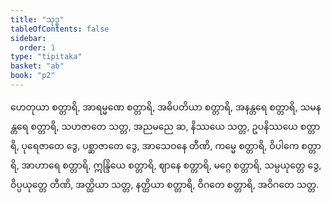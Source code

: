 ```yaml
---
title: "သုဒ္ဓ"
tableOfContents: false
sidebar:
  order: 1
type: "tipitaka"
basket: "ab"
book: "p2"
---
```



<DynamicBreadcrumb />

<Division number="259" book="p2" e="ch" v="38" p="469">

<Paragraph number="4642" book="p2">
ဟေတုယာ စတ္တာရိ, အာရမ္မဏေ စတ္တာရိ, အဓိပတိယာ စတ္တာရိ, အနန္တရေ စတ္တာရိ, သမနန္တရေ စတ္တာရိ, သဟဇာတေ သတ္တ, အညမညေ ဆ, နိဿယေ သတ္တ, ဥပနိဿယေ စတ္တာရိ, ပုရေဇာတေ ဒွေ, ပစ္ဆာဇာတေ ဒွေ, အာသေဝနေ တီဏိ, ကမ္မေ စတ္တာရိ, ဝိပါကေ စတ္တာရိ, အာဟာရေ စတ္တာရိ, ဣန္ဒြိယေ စတ္တာရိ, ဈာနေ စတ္တာရိ, မဂ္ဂေ စတ္တာရိ, သမ္ပယုတ္တေ ဒွေ, ဝိပ္ပယုတ္တေ တီဏိ, အတ္ထိယာ သတ္တ, နတ္ထိယာ စတ္တာရိ, ဝိဂတေ စတ္တာရိ, အဝိဂတေ သတ္တ.
</Paragraph>
</Division>